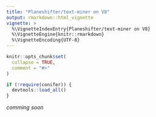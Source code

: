 ```yaml
---
title: "Planeshifter/text-miner on V8"
output: rmarkdown::html_vignette
vignette: >
  %\VignetteIndexEntry{Planeshifter/text-miner on V8}
  %\VignetteEngine{knitr::rmarkdown}
  %\VignetteEncoding{UTF-8}
---
```


```r
knitr::opts_chunk$set(
  collapse = TRUE,
  comment = "#>"
)
```

```r
if (!require(conifer)) {
  devtools::load_all()
}
```

*comming soon*
